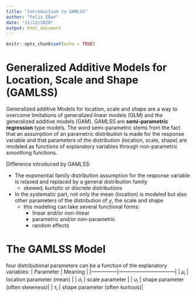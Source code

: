 ```yaml
---
title: "Introduction to GAMLSS"
author: "Felix Eßer"
date: "11/12/2020"
output: html_document
---
```


```r
knitr::opts_chunk$set(echo = TRUE)
```

# Generalized Additive Models for Location, Scale and Shape (GAMLSS)

Generalized additive Models for location, scale and shape are a way to overcome limitations of generalized linear models (GLM) and the generalized additive models (GAM). GAMLSS are **semi-parametric regression** type models. The word semi-parametric stems from the fact that an assumption of an parametric distribution is made for the response variable and that parameters of the distribution (location, scale, shape) are modeled as functions of explanatory variables through non-parametric smoothing functions.

Difference introduced by GAMLSS:

* The exponential family distribution assumption for the response variable is relaxed and replaced by a general distribution family
  + skewed, kurtotic or discrete distributions
* In the systematic part, not only the mean (location) is modeled but also other parameters of the distribution of $y$, the scale and shape
  + this modeling can take several functional forms: 
      + linear and/or non-linear
      + parametric and/or non-parametric
      + random effects
      
      
# The GAMLSS Model

four distributional parameters can be a function of the explanatory variables:
| Parameter     | Meaning                         |
|---------------|---------------------------------|
| $\mu_i$       | location parameter (mean)       |
| $\sigma_i$    | scale parameter                 |
| $\upsilon_i$  | shape parameter (often skewness)|
| $\tau_i$      | shape parameter (often kurtosis)|



